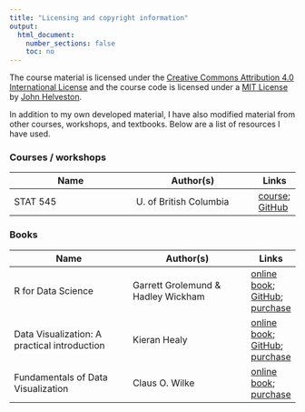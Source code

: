 ```yaml
---
title: "Licensing and copyright information"
output:
  html_document:
    number_sections: false
    toc: no
---
```


The course material is licensed under the
[Creative Commons Attribution 4.0 International License](https://creativecommons.org/licenses/by/4.0/)
and the course code is licensed under a [MIT License](LICENSE-MIT.html)
by [John Helveston](https://www.jhelvy.com).

In addition to my own developed material, I have also modified material from
other courses, workshops, and textbooks. Below are a list of resources I have used.

### Courses / workshops

Name | Author(s) | Links
--------- | --------- | ---
STAT 545 | U. of British Columbia | [course](http://stat545.com/); [GitHub](https://github.com/STAT545-UBC)

### Books

Name | Author(s) | Links
--------- | --------- | ---
R for Data Science | Garrett Grolemund & Hadley Wickham | [online book](https://r4ds.had.co.nz/); [GitHub](https://github.com/hadley/r4ds); [purchase](https://www.amazon.com/Data-Science-Transform-Visualize-Model/dp/1491910399)
Data Visualization: A practical introduction | Kieran Healy | [online book](http://socviz.co/); [GitHub](https://github.com/kjhealy/dataviz); [purchase](https://www.amazon.com/Data-Visualization-Introduction-Kieran-Healy/dp/0691181624)
Fundamentals of Data Visualization | Claus O. Wilke | [online book](https://serialmentor.com/dataviz/); [purchase](https://www.amazon.com/Fundamentals-Data-Visualization-Informative-Compelling/dp/1492031089)
